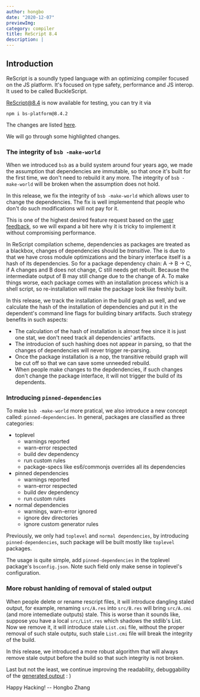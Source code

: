 ```yaml
---
author: hongbo
date: "2020-12-07" 
previewImg:
category: compiler
title: ReScript 8.4
description: |
---
```


## Introduction

ReScript is a soundly typed language with an optimizing compiler focused on the JS platform. 
It's focused on type safety, performance and JS interop. It used to be called BuckleScript.

[ReScript@8.4](https://www.npmjs.com/package/bs-platform/v/8.4.2) is now available for testing, you can try it via

```
npm i bs-platform@8.4.2
```

The changes are listed [here](https://github.com/rescript-lang/rescript-compiler/blob/master/Changes.md#841). 

We will go through some highlighted changes.

### The integrity of `bsb -make-world`

When we introduced `bsb` as a build system around four years ago, we made the assumption that dependencies are immutable, 
so that once it's built for the first time, we don't need to rebuild it any more. The integrity of `bsb -make-world` will be broken 
when the assumption does not hold.

In this release, we fix the integrity of `bsb -make-world` which allows user to change the dependencies. 
The fix is well implementend that people who don't do such modifications will not pay for it.

This is one of the highest desired feature request based on the 
[user feedback](https://github.com/rescript-lang/rescript-compiler/issues/4361#issuecomment-739538789), so we will expand a bit here why it is tricky 
to implement it without compromising performance.

In ReScript compilation scheme, dependencies as packages are treated as a blackbox, 
changes of dependencies should be *transitive*. The is due to that we have cross module
optimizations and the binary interface itself is a hash of its dependencies. 
So for a package dependency chain: A -> B -> C, if A changes and B does not change, C still needs get rebuilt. 
Because the intermediate output of B may still change due to the change of A. 
To make things worse, each package comes with an installation process which is a shell script, so re-installation will make the 
package look like freshly built.

In this release, we track the installation in the build graph as well, and we calculate the hash of the installation of dependencies and put it in the 
dependent's command line flags for building binary artifacts. Such strategy benefits in such aspects: 

- The calculation of the hash of installation is almost free since it is just one stat, we don't need track all dependencies' artifacts.
- The introducion of such hashing does not appear in parsing, so that the changes of dependencies will never trigger re-parsing.
- Once the package installation is a nop, the transitive rebuild graph will be cut off so that we can save some unneeded rebuild.
- When people make changes to the depdendencies, if such changes don't change the package interface, it will not trigger the build of its dependents.

### Introducing `pinned-dependencies`

To make `bsb -make-world` more pratical, we also introduce a new concept called: `pinned-dependencies`. 
In general, packages are classified as three categories:

- toplevel
  - warnings reported
  - warn-error respected
  - build dev dependency
  - run custom rules
  - package-specs like es6/commonjs overrides all its dependencies
- pinned dependencies
  - warnings reported
  - warn-error respected
  - build dev dependency
  - run custom rules
- normal dependencies
  - warnings, warn-error ignored
  - ignore dev directories
  - ignore custom generator rules

Previously, we only had `toplevel` and `normal dependencies`, by introducing `pinned-dependencies`, 
such package will be built mostly like `toplevel` packages. 

The usage is quite simple, add `pinned-dependencies` in the toplevel package's `bsconfig.json`. 
Note such field only make sense in toplevel's configuration.


### More robust hanlding of removal of staled output

When people delete or rename rescript files, it will introduce dangling staled output, for example, renaming `src/A.res` 
into `src/B.res` will bring `src/A.cmi` (and more intemediate outputs) stale. This is worse than it sounds like, suppose you have a 
local `src/List.res` which shadows the stdlib's List. Now we remove it, it will introduce stale `List.cmi` file, without the proper removal
of such stale outptu, such stale `List.cmi` file will break the integrity of the build.

In this release, we introduced a more robust algorithm that will always remove stale output before the build so 
that such integrity is not broken.

Last but not the least, we continue improving the readability, debuggability of the [generated output](https://github.com/rescript-lang/rescript-compiler/pull/4858) : )

Happy Hacking! -- Hongbo Zhang
